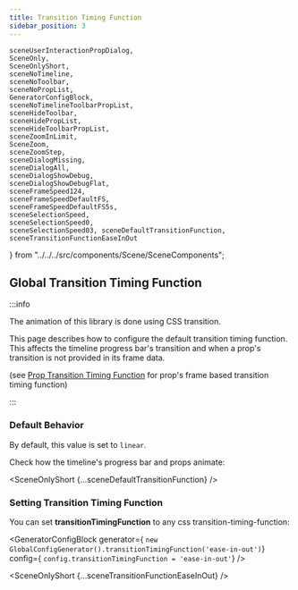 ```yaml
---
title: Transition Timing Function
sidebar_position: 3
---
```


    sceneUserInteractionPropDialog,
    SceneOnly,
    SceneOnlyShort,
    sceneNoTimeline,
    sceneNoToolbar,
    sceneNoPropList,
    GeneratorConfigBlock,
    sceneNoTimelineToolbarPropList,
    sceneHideToolbar,
    sceneHidePropList,
    sceneHideToolbarPropList,
    sceneZoomInLimit,
    SceneZoom,
    sceneZoomStep,
    sceneDialogMissing,
    sceneDialogAll,
    sceneDialogShowDebug,
    sceneDialogShowDebugFlat,
    sceneFrameSpeed124,
    sceneFrameSpeedDefaultFS,
    sceneFrameSpeedDefaultFS5s,
    sceneSelectionSpeed,
    sceneSelectionSpeed0,
    sceneSelectionSpeed03, sceneDefaultTransitionFunction, sceneTransitionFunctionEaseInOut
} from "../../../src/components/Scene/SceneComponents";




## Global Transition Timing Function


:::info

The animation of this library is done using CSS transition.

This page describes how to configure the
default transition timing function. This affects the timeline progress bar's transition and when a prop's transition is not provided in its frame data.

(see [Prop Transition Timing Function](frame-animation-speed) for prop's frame based transition timing function)

:::


### Default Behavior

By default, this value is set to `linear`.

Check how the timeline's progress bar and props animate:

<SceneOnlyShort {...sceneDefaultTransitionFunction} />

### Setting Transition Timing Function

You can set **transitionTimingFunction** to any css transition-timing-function:

<GeneratorConfigBlock
    generator={
        `new GlobalConfigGenerator().transitionTimingFunction('ease-in-out')`}
    config={
        `config.transitionTimingFunction = 'ease-in-out'`} />

<SceneOnlyShort {...sceneTransitionFunctionEaseInOut} />

